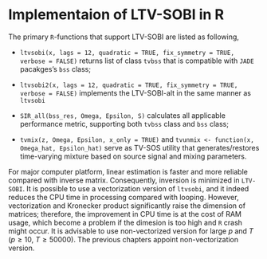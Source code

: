 # Implementaion of LTV-SOBI in R {#implementation}

The primary `R`-functions that support LTV-SOBI are listed as following,

- `ltvsobi(x, lags = 12, quadratic = TRUE, fix_symmetry = TRUE, verbose = FALSE)` returns list of class `tvbss` that is compatible with `JADE` pacakges's `bss` class;

- `ltvsobi2(x, lags = 12, quadratic = TRUE, fix_symmetry = TRUE, verbose = FALSE)` implements the LTV-SOBI-alt in the same manner as `ltvsobi`

- `SIR_all(bss_res, Omega, Epsilon, S)` calculates all applicable performance metric, supporting both `tvbss` class and `bss` class;

- `tvmix(z, Omega, Epsilon, x_only = TRUE)` and `tvunmix <- function(x, Omega_hat, Epsilon_hat)` serve as TV-SOS utility that generates/restores time-varying mixture based on source signal and mixing parameters.

For major computer platform, linear estimation is faster and more reliable compared with inverse matrix. Consequently, inversion is minimized in `LTV-SOBI`. It is possible to use a vectorization version of `ltvsobi`, and it indeed reduces the CPU time in processing compared with looping. However, vectorization and Kronecker product significantly raise the dimension of matrices; therefore, the improvement in CPU time is at the cost of RAM usage, which become a problem if the dimesion is too high and `R` crash might occur. It is advisable to use non-vectorized version for large $p$ and $T$ ($p \geq 10,\ T \geq 50000$). The previous chapters appoint non-vectorization version.

